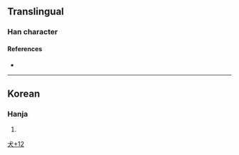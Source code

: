 {{character info/new}}
==Translingual==

===Han character===
{{Han char|rn=94|rad=犬|as=12|sn=15|four=|canj=KHYDK|ids=⿰犭敦}}

====References====
* {{Han ref|kx=0719.131|dj=1130.140|hdz=21369.051|uh=7364|ud=29540}}

----

==Korean==

===Hanja===
{{ko-hanja|hangeul=[[돈]]|eumhun=|rv=don|mr=ton|y=ton}}

# {{rfdef|ko|sort=犬12}}

[[Category:Korean-only CJKV Characters|犬+12]]